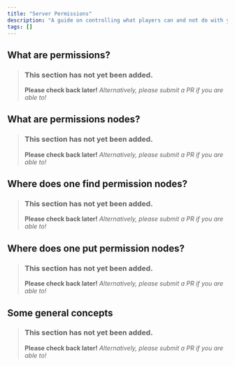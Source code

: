 ```yaml
---
title: "Server Permissions"
description: "A guide on controlling what players can and not do with your server."
tags: []
---
```


## What are permissions?
> ### This section has not yet been added.
> **Please check back later!** *Alternatively, please submit a PR if you are able to!*
<v comment="Players shouldnt be able to do everything by default. Some players or types of players should be able to do specific sorts of things" />

## What are permissions nodes?
> ### This section has not yet been added.
> **Please check back later!** *Alternatively, please submit a PR if you are able to!*
<v comment="Specific things that can be done" />

## Where does one find permission nodes?
> ### This section has not yet been added.
> **Please check back later!** *Alternatively, please submit a PR if you are able to!*
<v comment="Plugin documentation and plugin yml" />

## Where does one put permission nodes?
> ### This section has not yet been added.
> **Please check back later!** *Alternatively, please submit a PR if you are able to!*
<v comment="Luckperms, links thereto, permission plugins more generally" />

## Some general concepts
> ### This section has not yet been added.
> **Please check back later!** *Alternatively, please submit a PR if you are able to!*
<v comment="Negation, groups, hierarchies, scopes, etc." />